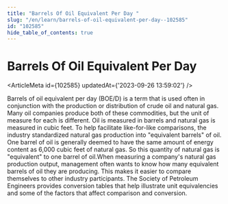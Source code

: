 ```yaml
---
title: "Barrels Of Oil Equivalent Per Day "
slug: "/en/learn/barrels-of-oil-equivalent-per-day--102585"
id: "102585"
hide_table_of_contents: true
---
```



# Barrels Of Oil Equivalent Per Day 

<ArticleMeta id={102585} updatedAt={'2023-09-26 13:59:02'} />
<div className='border-solid border-b border-t-0 my-4 border-[var(--ifm-color-gray-300)]' />

Barrels of oil equivalent per day (BOE/D) is a term that is used often in conjunction with the production or distribution of crude oil and natural gas. Many oil companies produce both of these commodities, but the unit of measure for each is different. Oil is measured in barrels and natural gas is measured in cubic feet. To help facilitate like-for-like comparisons, the industry standardized natural gas production into "equivalent barrels" of oil. One barrel of oil is generally deemed to have the same amount of energy content as 6,000 cubic feet of natural gas. So this quantity of natural gas is "equivalent" to one barrel of oil.When measuring a company's natural gas production output, management often wants to know how many equivalent barrels of oil they are producing. This makes it easier to compare themselves to other industry participants. The Society of Petroleum Engineers provides conversion tables that help illustrate unit equivalencies and some of the factors that affect comparison and conversion.
